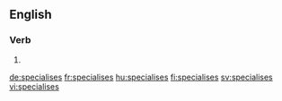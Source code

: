 
==English==

===Verb===
{{head|en}}

# {{en-third-person singular of|specialise}}

[[de:specialises]]
[[fr:specialises]]
[[hu:specialises]]
[[fi:specialises]]
[[sv:specialises]]
[[vi:specialises]]